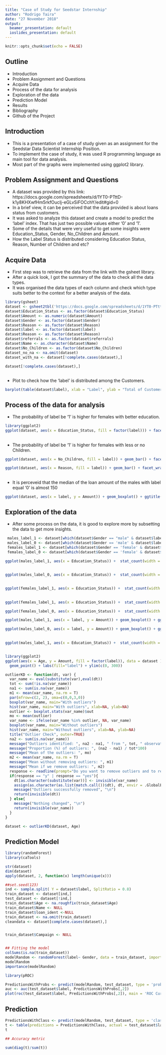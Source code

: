 ```yaml
---
title: "Case of Study for Seedstar Internship"
author: "Rodrigo Taira"
date: "27 November 2018"
output:
  beamer_presentation: default
  ioslides_presentation: default
---
```


```r
knitr::opts_chunk$set(echo = FALSE)
```

## Outline

- Introduction
- Problem Assignment and Questions
- Acquire Data 
- Process of the data for analysis
- Exploration of the data
- Prediction Model 
- Results
- Bibliography
- Github of the Project 


## Introduction 
- This is a presentation of a case of study given as an assignment for the Seedstar Data Scientist Internship Position.
- To implement the case of study, it was used R programming language as main tool for data analysis. 
- Most part of the graphs were implemented using ggplot2 library. 

## Problem Assignment and Questions

- A dataset was provided by this link: https://docs.google.com/spreadsheets/d/1YT0-PTttD-k1y8KHXwfHm5rkfOucIj-eGLvSiFOCchY/edit#gid=0
- In a brief view,  it can be perceived that the data provided is about loans status from customers.  
- It was asked to analyze this dataset and create a model to predict the 'label' index. That has just two possible values either '0' and '1'.  
- Some of the details that were very useful to get some insights were Education_Status, Gender, No_Children and Amount.
- How the Label Status is distributed considering Education Status, Reason, Number of Children and etc? 

## Acquire Data 

- First step was to retrieve the data from the link with the gsheet library. 
- After a quick look, I got the summary of the data to check all the data types.
- It was organised the data types of each column and check which type suits better to the context for a better analysis of the data.

```r
library(gsheet)
dataset <- gsheet2tbl('https://docs.google.com/spreadsheets/d/1YT0-PTttD-k1y8KHXwfHm5rkfOucIj-eGLvSiFOCchY/edit#gid=0')
dataset$Education_Status <- as.factor(dataset$Education_Status)
dataset$Amount <- as.numeric(dataset$Amount)
dataset$Gender <- as.factor(dataset$Gender)
dataset$Reason <- as.factor(dataset$Reason)
dataset$label <- as.factor(dataset$label)
dataset$Reason <- as.factor(dataset$Reason)
dataset$referrals <- as.factor(dataset$referrals)
dataset$Name <- as.character(dataset$Name)
dataset$No_Children <- as.factor(dataset$No_Children)
dataset_no_na <- na.omit(dataset)
dataset_with_na <- dataset[!complete.cases(dataset),]

dataset[!complete.cases(dataset),]

```

## 
- Plot to check how the 'label' is distributed among the Customers. 

```r

barplot(table(dataset$label), xlab = "Label", ylab = "Total of Customers", main = "Barplot of the Total Customers per Label")
```

## Process of the data for analysis
- The probability of label be '1' is higher for females with better education. 
```r
library(ggplot2)
ggplot(dataset, aes(x = Education_Status, fill = factor(label))) + facet_wrap(~Gender) +  stat_count(width = 0.5) + xlab("Education Status") + ylab("Total of Customers") + labs(fill="label") + ggtitle('Barplot of the Total of Customers per Education Status by Gender')
```

##
- The probability of label be '1' is higher for females with less or no Children. 

```r
ggplot(dataset, aes(x = No_Children, fill = label)) + geom_bar() + facet_wrap(~Gender) + xlab("Number of Children") + ylab("Total of Customers") + ggtitle('Barplot of the Total Customers per number of children by Gender')

ggplot(dataset, aes(x = Reason, fill = label)) + geom_bar() + facet_wrap(~Gender) + xlab("Reason") + ylab("Total of Customers") + ggtitle('Barplot of the Total Customers per Reason by Gender')
```

## 

- It is perceveid that the median of the loan amount of the males with label equal '0' is almost 150
```r

ggplot(dataset, aes(x = label, y = Amount)) + geom_boxplot() + ggtitle("Boxplot of the Amount per Label Status by Gender") + facet_wrap(~Gender) + scale_y_continuous(limits = c(0,250)) 

```

## Exploration of the data
- After some process on the data, it is good to explore more by subsetting the data to get more insights.  

```r

 males_label_1 <- dataset[which(dataset$Gender == "male" & dataset$label == 1),]
 males_label_0 <- dataset[which(dataset$Gender == 'male' & dataset$label == 0),]
 females_label_1 <- dataset[which(dataset$Gender == 'female' & dataset$label == 1), ]
 females_label_0 <- dataset[which(dataset$Gender == 'female' & dataset$label == 0), ]

ggplot(males_label_1, aes(x = Education_Status)) +  stat_count(width = 0.5) + xlab("Education Status") + ylab("Total of Males with Label 1") + labs(fill="label")  + ggtitle("Barplot of the Total Male with Label equals '1' per Education Status by Reason") + facet_wrap(~Reason)

```

##

```r
ggplot(males_label_0, aes(x = Education_Status)) +  stat_count(width = 0.5) + xlab("Education Status") + ylab("Total of Males with Label 0")  + ggtitle("Barplot of the Total Male with Label equals '0' per Education Status by Reason") + facet_wrap(~Reason)
```

##

```r

ggplot(females_label_1, aes(x = Education_Status)) +  stat_count(width = 0.5) + xlab("Education Status") + ylab("Total of Females with Label 1") + labs(fill="label")  + ggtitle("Barplot of the Total Females with Label equals '1' per Education Status by Reason") + facet_wrap(~Reason)

```

##

```r
ggplot(females_label_1, aes(x = Education_Status)) +  stat_count(width = 0.5) + xlab("Education Status") + ylab("Total of Females with Label 1") + labs(fill="label")  + ggtitle("Barplot of the Total Females with Label equals '1' per Education Status by Reason") + facet_wrap(~Reason)

ggplot(females_label_0, aes(x = Education_Status)) +  stat_count(width = 0.5) + xlab("Education Status") + ylab("Total of Females with Label 0")  + ggtitle("Barplot of the Total Females with Label equals '0' per Education Status by Reason") + facet_wrap(~Reason)

ggplot(males_label_1, aes(x = label, y = Amount)) + geom_boxplot() + ggtitle("Boxplot of the Amount per Label equal '1' by Males") + scale_y_continuous(limits = c(0,50)) 

ggplot(males_label_0, aes(x = label, y = Amount)) + geom_boxplot() + ggtitle("Boxplot of the Amount per Label equal '0' by Males") + scale_y_continuous(limits = c(0,100)) 

```

##

```r
ggplot(males_label_1, aes(x = Education_Status)) +  stat_count(width = 0.5) + xlab("Education Status") + ylab("Total of Males with Label 1") + labs(fill="label")  + ggtitle("Barplot of the Total Male with Label equals '1' based on Education Status") + facet_wrap(~Reason)
```
##

```r
library(ggplot2)
ggplot(aes(x = Age, y = Amount, fill = factor(label)), data = dataset ) +
  geom_point() + labs(fill="label") + ylim(c(0, 300))
```

```r
outlierKD <- function(dt, var) {
  var_name <- eval(substitute(var),eval(dt))
  tot <- sum(!is.na(var_name))
  na1 <- sum(is.na(var_name))
  m1 <- mean(var_name, na.rm = T)
  par(mfrow=c(2, 2), oma=c(0,0,3,0))
  boxplot(var_name, main="With outliers")
  hist(var_name, main="With outliers", xlab=NA, ylab=NA)
  outlier <- boxplot.stats(var_name)$out
  mo <- mean(outlier)
  var_name <- ifelse(var_name %in% outlier, NA, var_name)
  boxplot(var_name, main="Without outliers")
  hist(var_name, main="Without outliers", xlab=NA, ylab=NA)
  title("Outlier Check", outer=TRUE)
  na2 <- sum(is.na(var_name))
  message("Outliers identified: ", na2 - na1, " from ", tot, " observations")
  message("Proportion (%) of outliers: ", (na2 - na1) / tot*100)
  message("Mean of the outliers: ", mo)
  m2 <- mean(var_name, na.rm = T)
  message("Mean without removing outliers: ", m1)
  message("Mean if we remove outliers: ", m2)
  response <- readline(prompt="Do you want to remove outliers and to replace with NA? [yes/no]: ")
  if(response == "y" | response == "yes"){
    dt[as.character(substitute(var))] <- invisible(var_name)
    assign(as.character(as.list(match.call())$dt), dt, envir = .GlobalEnv)
    message("Outliers successfully removed", "\n")
    return(invisible(dt))
  } else{
    message("Nothing changed", "\n")
    return(invisible(var_name))
  }
}

dataset <- outlierKD(dataset, Age)
```
## Prediction Model 

```r

library(randomForest)
library(caTools)

str(dataset)
dim(dataset)
apply(dataset, 2, function(x) length(unique(x)))

##set.seed(123)
ind <- sample.split( Y = dataset$label, SplitRatio = 0.8)
train_dataset <- dataset[ind,]
test_dataset <- dataset[!ind,]
train_dataset$Age <- na.roughfix(train_dataset$Age)
train_dataset$Name <- NULL
train_dataset$loan_ident <-NULL
train_dataset <- na.omit(train_dataset)
cleandata <- dataset[complete.cases(dataset),]


train_dataset$Campaign <- NULL


## Fitting the model 
colSums(is.na(train_dataset))
modelRandom <- randomForest(label~ Gender, data = train_dataset, importance=TRUE,proximity=TRUE)
modelRandom
importance(modelRandom)

library(pROC)

PredictionsWithProbs <- predict(modelRandom, test_dataset, type = 'prob')
auc <- auc(test_dataset$label, PredictionsWithProbs[,2])
plot(roc(test_dataset$label, PredictionsWithProbs[,2]), main = 'ROC Curve',ylab ='True positive rate' ,xlab = 'False positive rate')

```

## Prediction
```r

PredictionsWithClass <- predict(modelRandom, test_dataset, type = 'class')
t <- table(predictions = PredictionsWithClass, actual = test_dataset$label)
t

## Accuracy metric

sum(diag(t)/sum(t))



```

